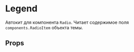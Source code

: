 
<Meta title="Autokits / RadioAutokit" component={RadioAutokit} decorators={[paddingDecorator]} />

# Legend

<Preview>
    <Story name="basic">
        <RadioAutokit />
    </Story>
</Preview>

Автокит для компонента `Radio`. Читает содержимое поля `components.RadioItem` объекта темы.

## Props

<Props of={RadioAutokit} />
